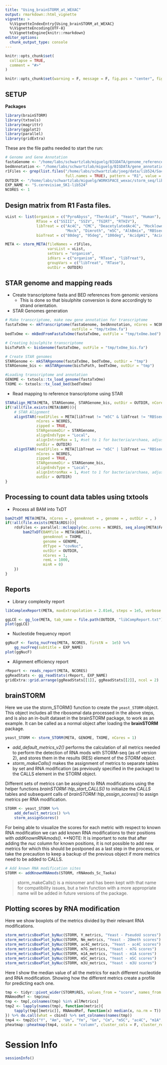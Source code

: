 ```yaml
---
title: "Using_brainSTORM_at_WEXAC"
output: rmarkdown::html_vignette
vignette: >
  %\VignetteIndexEntry{Using_brainSTORM_at_WEXAC}
  %\VignetteEncoding{UTF-8}
  %\VignetteEngine{knitr::rmarkdown}
editor_options: 
  chunk_output_type: console
---
```


```r
knitr::opts_chunk$set(
  collapse = TRUE,
  comment = "#>"
)
```


```r
knitr::opts_chunk$set(warning = F, message = F, fig.pos = "center", fig.width = 10, fig.height = 8)
```

## SETUP

**Packages**

```r
library(brainSTORM)
library(txtools)
library(magrittr)
library(ggplot2)
library(parallel)
library(gridExtra)
```

These are the file paths needed to start the run:

```r
# Genome and Gene Annotation
fastaGenome <- "/home/labs/schwartzlab/miguelg/BIGDATA/genome_references/ribosomal/Sc_ribosomal_seqs.fa"
bedAnnotation <- "/home/labs/schwartzlab/miguelg/BIGDATA/gene_annotations/ribosomal/Sc_ribosomal_seqs.bed"
r1Files <- grep(list.files("/home/labs/schwartzlab/joeg/data/lib524/Saccharomyces_cerevisiae_SK1/",
                           full.names = TRUE), pattern = "R1", value = TRUE)
OUTDIR <- "/home/labs/schwartzlab/miguelg/WORKSPACE_wexac/storm_seq/lib524/s_cerevisiae"
EXP_NAME <- "S.cerevisiae_SK1-lib524"
NCORES <- 1
```

## Design matrix from R1 Fasta files.

```r
vList <- list(organism = c("PyroAbyss", "TherAcid", "Yeast", "Human"), 
              RTase = c("SSIII", "SSIV", "TGIRT", "RTHIV"),
              libTreat = c("Ac4C", "CMC", "DeacetylatedAc4C", "MocklowdNTPs",
                           "Mock", "Dimroth", "m5C", "AlkBmix", "RBSseqHeatMg", "NaBH4HydBiotin"),
              bioTreat = c("80deg", "95deg", "100deg", "AcidpH1", "AcidpH2", "AcidpH3"))

META <- storm_META(fileNames = r1Files,
                   varsList = vList,
                   setVars = "organism",
                   idVars = c("organism", "RTase", "libTreat"),
                   groupVars = c("libTreat", "RTase"), 
                   outDir = OUTDIR)
```

## STAR genome and mapping reads

* Create transcriptome fasta and BED references from genomic versions
    + This is done so that bisulphite conversion is done accordingly to strand orientation.
* STAR Genomes generation

```r
# Make transcriptome, make new gene annotation for transcriptome
fastaTxOme <- mkTranscriptome(fastaGenome, bedAnnotation, nCores = NCORES,
                              outFile = "tmp/txOme.fa")
bedTxOme <- mkBedFromFastaTxOme(fastaTxOme, outFile = "tmp/txOme.bed")

# Creating bisulphite transcriptome
bisTxPath <- bisGenome(fastaTxOme, outFile = "tmp/txOme_bis.fa")

# Create STAR genomes
STARGenome <- mkSTARgenome(fastaTxOme, bedTxOme, outDir = "tmp")
STARGenome_bis <- mkSTARgenome(bisTxPath, bedTxOme, outDir = "tmp")

#Loading transcriptome and annotation
GENOME <- txtools::tx_load_genome(fastaTxOme)
TXOME <- txtools::tx_load_bed(bedTxOme)
```


* Read mapping to reference transcriptome using STAR

```r
STARalign_META(META, STARGenome, STARGenome_bis, outDir = OUTDIR, nCores = NCORES, logSumm = F, tmpDir = "tmp")
if(!all(file.exists(META$BAM))){
    # STAR Alignment
    alignSTAR(read1Files = META[libTreat != "m5C" & libTreat != "RBSseqHeatMg", FASTQ], 
              nCores = NCORES, 
              zipped = TRUE,
              STARgenomeDir = STARGenome, 
              alignEndsType = "Local", 
              alignIntronMax = 1, #set to 1 for bacteria/archaea, adjust accordingly for eukaryotes!
              outDir = OUTDIR)
    alignSTAR(read1Files = META[libTreat == "m5C" | libTreat == "RBSseqHeatMg", FASTQ], 
              nCores = NCORES, 
              zipped = TRUE,
              STARgenomeDir = STARGenome_bis, 
              alignEndsType = "Local", 
              alignIntronMax = 1, #set to 1 for bacteria/archaea, adjust accordingly for eukaryotes!
              outDir = OUTDIR)
}

```

## Processing to count data tables using txtools

* Process all BAM into TxDT

```r
bam2txDT_META(META, nCores = , geneAnnot = , genome = , outDir = , )
if(!all(file.exists(META$RDS))){
    rdsFiles <- parallel::mclapply(mc.cores = NCORES, seq_along(META$FASTQ), function(i){
        bam2TxDT(BAMfile = META$BAM[i], 
                 geneAnnot = TXOME, 
                 genome = GENOME, 
                 dtType = "covNuc", 
                 outDir = OUTDIR, 
                 nCores = 1, 
                 remL = 1000, 
                 minR = 0)
    })
}
```

## Reports

* Library complexity report

```r
libComplexReport(META, maxExtrapolation = 2.01e6, steps = 1e5, verbose = T)
```

```r
ggLCE <- gg_lce(META, tab_name = file.path(OUTDIR, "libCompReport.txt"), speciesName = EXP_NAME)
plot(ggLCE)
```

* Nucleotide frequency report

```r
ggNucF <- fastq_nucFreq(META, NCORES, firstN =  1e5) %>% 
    gg_nucFreq(subtitle = EXP_NAME)
plot(ggNucF)
```

* Alignment efficiency report

```r
rReport <- reads_report(META, NCORES)
ggReadStats <- gg_readStats(rReport, EXP_NAME)
gridExtra::grid.arrange(ggReadStats[[1]], ggReadStats[[2]], ncol = 2)
```

## brainSTORM

Here we use the storm_STORM() function to create the `yeast_STORM` object.
This object includes all the ribosomal data processed in the above steps, and is
also an in-built dataset in the brainSTORM package, to work as an example. It
can be called as a normal object after loading the **brainSTORM** package.

```r
yeast_STORM <- storm_STORM(META, GENOME, TXOME, nCores = 1) 
```

- *add_default_metrics_v2()* performs the calculation of all metrics needed to perform
the detection of RNA mods with STORM-seq (as of version 2), and stores them in 
the results (RES) element of the *STORM object*.
- *storm_makeCalls()* makes the assignment of metrics to separate tables by
set and RNA modification (as previously specified in the package) to the CALLS
element in the STORM object.

Different sets of metrics can be assigned to RNA modifications using the helper 
functions *brainSTORM::hlp_start_CALLS()* to initialize the *CALLS* tables and 
subsequent calls of *brainSTORM::hlp_assign_scores()* to assign metrics per RNA
modification.


```r
STORM <- yeast_STORM %>% 
    add_default_metrics() %>% 
    storm_assignScores()
```

For being able to visualize the scores for each metric with respect to known 
RNA modification we can add known RNA modifications to their positions
with *addKnownRNAmods()*. **NOTE: It is important to note that after adding
the *nuc* column for known positions, it is not possible to add new metrics for 
which this should be postponed as a last step in the process, or take the precaution to keep a backup
of the previous object if more metrics need to be added to CALLS.

```r
# Add known RNA modification sites
STORM <- addKnownRNAmods(STORM, rRNAmods_Sc_Taoka)
```

> storm_makeCalls() is a misnomer and has been kept with that name for 
compatibility issues, but a twin function with a more appropriate name will be
added in future versions of the package.

## Plotting scores by RNA modification

Here we show boxplots of the metrics divided by their relevant RNA modifications.

```r
storm_metricsBoxPlot_byNuc(STORM, Y_metrics, "Yeast - PseudoU scores")
storm_metricsBoxPlot_byNuc(STORM, Nm_metrics, "Yeast - 2Ometh scores")
storm_metricsBoxPlot_byNuc(STORM, ac4C_metrics, "Yeast - ac4C scores")
storm_metricsBoxPlot_byNuc(STORM, m7G_metrics, "Yeast - m7G scores")
storm_metricsBoxPlot_byNuc(STORM, m1A_metrics, "Yeast - m1A scores")
storm_metricsBoxPlot_byNuc(STORM, m5C_metrics, "Yeast - m5C scores")
storm_metricsBoxPlot_byNuc(STORM, m3U_metrics, "Yeast - m3U scores")
```

Here I show the median value of all the metrics for each different nucleotide
and RNA modification. Showing how the different metrics create a profile for
predicting each one.

```r
tmp <- tidyr::pivot_wider(STORM$RES, values_from = "score", names_from = "metric")
RNAmodRef <- tmp$nuc
tmp <- tmp[,colnames(tmp) %in% allMetrics]
tmp2 <- lapply(names(tmp), function(metric){
    tapply(tmp[[metric]], RNAmodRef, function(x) median(x, na.rm = T)) 
}) %>% do.call(what = cbind) %>% set_colnames(names(tmp))
tmp4 <- tmp2[c("Y", "Am", "Um", "Ym", "Gm", "Cm", "m5C", "ac4C", "m1A", "m7G", "m3U", "A", "U", "G", "C"),]
pheatmap::pheatmap(tmp4, scale = "column", cluster_cols = F, cluster_rows = F)
```

# Session Info      

```r
sessionInfo()
```
